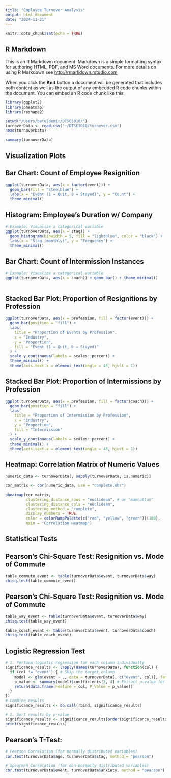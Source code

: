 ```yaml
---
title: "Employee Turnover Analysis"
output: html_document
date: "2024-11-21"
---
```


```r
knitr::opts_chunk$set(echo = TRUE)
```

## R Markdown

This is an R Markdown document. Markdown is a simple formatting syntax for authoring HTML, PDF, and MS Word documents. For more details on using R Markdown see <http://rmarkdown.rstudio.com>.

When you click the **Knit** button a document will be generated that includes both content as well as the output of any embedded R code chunks within the document. You can embed an R code chunk like this:

```r
library(ggplot2)
library(pheatmap)
library(reshape2)

setwd("/Users/betuldemir/DTSC3010/")
turnoverData <- read.csv('~/DTSC3010/turnover.csv')
head(turnoverData)
```


```r
summary(turnoverData)
```
## Visualization Plots

## Bar Chart: Count of Employee Resignition
```r
ggplot(turnoverData, aes(x = factor(event))) +
  geom_bar(fill = "steelblue") +
  labs(x = "Event (1 = Quit, 0 = Stayed)", y = "Count") +
  theme_minimal()
```

## Histogram: Employee's Duration w/ Company
```r
# Example: Visualize a categorical variable
ggplot(turnoverData, aes(x = stag)) +
  geom_histogram(binwidth = 5, fill = "lightblue", color = "black") +
  labs(x = "Stag (monthly)", y = "Frequency") +
  theme_minimal()
```

## Bar Chart: Count of Intermission Instances
```r
# Example: Visualize a categorical variable
ggplot(turnoverData, aes(x = coach)) + geom_bar() + theme_minimal()
  
```

## Stacked Bar Plot: Proportion of Resignitions by Profession
```r
ggplot(turnoverData, aes(x = profession, fill = factor(event))) +
  geom_bar(position = "fill") +
  labs(
    title = "Proportion of Events by Profession",
    x = "Industry",
    y = "Proportion",
    fill = "Event (1 = Quit, 0 = Stayed)"
  ) +
  scale_y_continuous(labels = scales::percent) +
  theme_minimal() +
  theme(axis.text.x = element_text(angle = 45, hjust = 1))

```
## Stacked Bar Plot: Proportion of Intermissions by Profession
```r
ggplot(turnoverData, aes(x = profession, fill = factor(coach))) +
  geom_bar(position = "fill") +
  labs(
    title = "Proportion of Intermission by Profession",
    x = "Industry",
    y = "Proportion",
    fill = "Intermission"
  ) +
  scale_y_continuous(labels = scales::percent) +
  theme_minimal() +
  theme(axis.text.x = element_text(angle = 45, hjust = 1))

```

## Heatmap: Correlation Matrix of Numeric Values
```r
numeric_data <- turnoverData[, sapply(turnoverData, is.numeric)]  

cor_matrix <- cor(numeric_data, use = "complete.obs") 

pheatmap(cor_matrix, 
         clustering_distance_rows = "euclidean", # or "manhattan"
         clustering_distance_cols = "euclidean", 
         clustering_method = "complete",
         display_numbers = TRUE,
         color = colorRampPalette(c("red", "yellow", "green"))(100), 
         main = "Correlation Heatmap")

```

## Statistical Tests

## Pearson's Chi-Square Test: Resignition vs. Mode of Commute 
```r
table_commute_event <- table(turnoverData$event, turnoverData$way)
chisq.test(table_commute_event)
```

## Pearson's Chi-Square Test: Resignition vs. Mode of Commute 
```r
table_way_event <- table(turnoverData$event, turnoverData$way)
chisq.test(table_way_event)
```


```r
table_coach_event <- table(turnoverData$event, turnoverData$coach)
chisq.test(table_coach_event)
```


## Logistic Regression Test
```r
# 1. Perform logistic regression for each column individually
significance_results <- lapply(names(turnoverData), function(col) {
  if (col != "event") { # Skip the target column
    model <- glm(event ~ ., data = turnoverData[, c("event", col)], family = "binomial")
    p_value <- summary(model)$coefficients[2, 4] # Extract p-value for the predictor
    return(data.frame(Feature = col, P_Value = p_value))
  }
})
# Combine results
significance_results <- do.call(rbind, significance_results)

# 2. Sort results by p-value
significance_results <- significance_results[order(significance_results$P_Value), ]
print(significance_results)

```

## Pearson's T-Test: 
```r
# Pearson Correlation (for normally distributed variables)
cor.test(turnoverData$age, turnoverData$stag, method = "pearson")

# Spearman Correlation (for non-normally distributed variables)
cor.test(turnoverData$event, turnoverData$anxiety, method = "pearson")

```
















